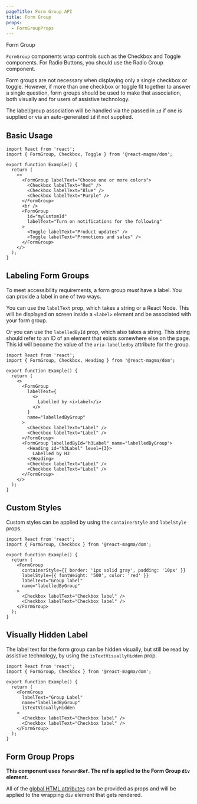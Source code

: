 ```yaml
---
pageTitle: Form Group API
title: Form Group
props:
  - FormGroupProps
---
```


<DocsHeading type="api">Form Group</DocsHeading>

`FormGroup` components wrap controls such as the <Link to="/api/checkbox">Checkbox</Link> and <Link to="/api/toggle">Toggle</Link> components.
For <Link to="/api/radio">Radio Buttons</Link>, you should use the <Link to="/api/radio/#labeling_radio%20groups">Radio Group</Link> component.

Form groups are not necessary when displaying only a single checkbox or toggle. However, if more than one checkbox or toggle fit together to answer a single question,
form groups should be used to make that association, both visually and for users of assistive technology.

The label/group association will be handled via the passed in `id` if one is supplied or via an auto-generated `id` if not supplied.

## Basic Usage

```tsx
import React from 'react';
import { FormGroup, Checkbox, Toggle } from '@react-magma/dom';

export function Example() {
  return (
    <>
      <FormGroup labelText="Choose one or more colors">
        <Checkbox labelText="Red" />
        <Checkbox labelText="Blue" />
        <Checkbox labelText="Purple" />
      </FormGroup>
      <br />
      <FormGroup
        id="myCustomId"
        labelText="Turn on notifications for the following"
      >
        <Toggle labelText="Product updates" />
        <Toggle labelText="Promotions and sales" />
      </FormGroup>
    </>
  );
}
```

## Labeling Form Groups

To meet accessibility requirements, a form group _must_ have a label. You can provide a label in one of two ways.

You can use the `labelText` prop, which takes a string or a React Node. This will be displayed on screen inside a `<label>` element and be associated with your form group.

Or you can use the `labelledById` prop, which also takes a string. This string should refer to an ID of an element that exists somewhere else on the page.
This id will become the value of the `aria-labelledby` attribute for the group.

```tsx
import React from 'react';
import { FormGroup, Checkbox, Heading } from '@react-magma/dom';

export function Example() {
  return (
    <>
      <FormGroup
        labelText={
          <>
            Labelled by <i>label</i>
          </>
        }
        name="labelledByGroup"
      >
        <Checkbox labelText="Label" />
        <Checkbox labelText="Label" />
      </FormGroup>
      <FormGroup labelledById="h3Label" name="labelledByGroup">
        <Heading id="h3Label" level={3}>
          Labelled by H3
        </Heading>
        <Checkbox labelText="Label" />
        <Checkbox labelText="Label" />
      </FormGroup>
    </>
  );
}
```

## Custom Styles

Custom styles can be applied by using the `containerStyle` and `labelStyle` props.

```tsx
import React from 'react';
import { FormGroup, Checkbox } from '@react-magma/dom';

export function Example() {
  return (
    <FormGroup
      containerStyle={{ border: '1px solid gray', padding: '10px' }}
      labelStyle={{ fontWeight: '500', color: 'red' }}
      labelText="Group label"
      name="labelledByGroup"
    >
      <Checkbox labelText="Checkbox label" />
      <Checkbox labelText="Checkbox label" />
    </FormGroup>
  );
}
```

## Visually Hidden Label

The label text for the form group can be hidden visually, but still be read by assistive technology, by using the `isTextVisuallyHidden` prop.

```tsx
import React from 'react';
import { FormGroup, Checkbox } from '@react-magma/dom';

export function Example() {
  return (
    <FormGroup
      labelText="Group Label"
      name="labelledByGroup"
      isTextVisuallyHidden
    >
      <Checkbox labelText="Checkbox label" />
      <Checkbox labelText="Checkbox label" />
    </FormGroup>
  );
}
```

## Form Group Props

**This component uses `forwardRef`. The ref is applied to the Form Group `div` element.**

All of the [global HTML attributes](https://developer.mozilla.org/en-US/docs/Web/HTML/Global_attributes) can be provided as props and will be applied to the wrapping `div` element that gets rendered.

<FormGroupProps />
